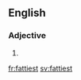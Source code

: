 ==English==

===Adjective===
{{head|en}}

# {{en-superlative of|fatty}}

[[fr:fattiest]]
[[sv:fattiest]]